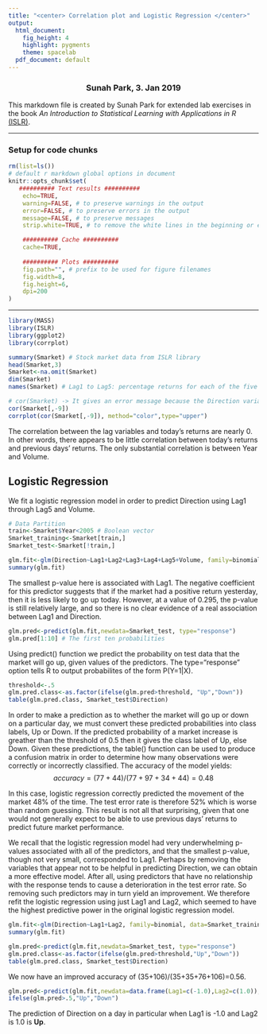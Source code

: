 ```yaml
---
title: "<center> Correlation plot and Logistic Regression </center>"
output:
  html_document:
    fig_height: 4
    highlight: pygments
    theme: spacelab
  pdf_document: default
---
```

<center> <h3> Sunah Park, 3. Jan 2019 </center>

This markdown file is created by Sunah Park for extended lab exercises in the book _An Introduction to Statistical Learning with Applications in R_ [(ISLR)](https://www-bcf.usc.edu/~gareth/ISL/ISLR%20First%20Printing.pdf). 


* * *

### Setup for code chunks
```r
rm(list=ls())
# default r markdown global options in document
knitr::opts_chunk$set(
   ########## Text results ##########
    echo=TRUE, 
    warning=FALSE, # to preserve warnings in the output 
    error=FALSE, # to preserve errors in the output
    message=FALSE, # to preserve messages
    strip.white=TRUE, # to remove the white lines in the beginning or end of a source chunk in the output 

    ########## Cache ##########
    cache=TRUE,
   
    ########## Plots ##########
    fig.path="", # prefix to be used for figure filenames
    fig.width=8,
    fig.height=6,
    dpi=200
)
```



* * * 
```r
library(MASS)
library(ISLR)
library(ggplot2)
library(corrplot)
```

```r
summary(Smarket) # Stock market data from ISLR library
head(Smarket,3)
Smarket<-na.omit(Smarket)
dim(Smarket)
names(Smarket) # Lag1 to Lag5: percentage returns for each of the five previous trading days, Volume: number of shares traded on the previous day, Today: percentage return on the date in question, Direction: whether the market was Up or Down on this Date
```


```r
# cor(Smarket) -> It gives an error message because the Direction variable is qualitative
cor(Smarket[,-9])
corrplot(cor(Smarket[,-9]), method="color",type="upper")
```
The correlation between the lag variables and today's returns are nearly 0. In other words, there appears to be little correlation between today's returns and previous days' returns. The only substantial correlation is between Year and Volume. 


## __Logistic Regression__
We fit a logistic regression model in order to predict Direction using Lag1 through Lag5 and Volume. 
```r
# Data Partition
train<-Smarket$Year<2005 # Boolean vector
Smarket_training<-Smarket[train,]
Smarket_test<-Smarket[!train,]

glm.fit<-glm(Direction~Lag1+Lag2+Lag3+Lag4+Lag5+Volume, family=binomial, data=Smarket_training) #family=binomial to run a logistic regression
summary(glm.fit)
```

The smallest p-value here is associated with Lag1. The negative coefficient for this predictor suggests that if the market had a positive return yesterday, then it is less likely to go up today. However, at a value of 0.295, the p-value is still relatively large, and so there is no clear evidence of a real association between Lag1 and Direction.

```r
glm.pred<-predict(glm.fit,newdata=Smarket_test, type="response")
glm.pred[1:10] # The first ten probabilities
```
Using predict() function we predict the probability on test data that the market will go up, given values of the predictors. The type="response" option tells R to output probabilites of the form P(Y=1|X). 


```r
threshold<-.5
glm.pred.class<-as.factor(ifelse(glm.pred>threshold, "Up","Down"))
table(glm.pred.class, Smarket_test$Direction)
```
In order to make a prediction as to whether the market will go up or down on a particular day, we must convert these predicted probabilities into class labels, Up or Down. If the predicted probability of a market increase is greather than the threshold of 0.5 then it gives the class label of Up, else Down.
Given these predictions, the table() function can be used to produce a confusion matrix in order to determine how many observations were correctly or incorrectly classified.
The accuracy of the model yields: 
$$ accuracy= (77+44)/(77+97+34+44)=0.48 $$

In this case, logistic regression correctly predicted the movement of the market 48% of the time. The test error rate is therefore 52% which is worse than random guessing. This result is not all that surprising, given that one would not generally expect to be able to use previous days' returns to predict future market performance. 

We recall that the logistic regression model had very underwhelming p-values associated with all of the predictors, and that the smallest p-value, though not very small, corresponded to Lag1. Perhaps by removing the variables that appear not to be helpful in predicting Direction, we can obtain a more effective model. After all, using predictors that have no relationship with the response tends to cause a deterioration in the test error rate. So removing such predictors may in turn yield an improvement. We therefore refit the logistic regression using just Lag1 and Lag2, which seemed to have the highest predictive power in the original logistic regression model.

```r
glm.fit<-glm(Direction~Lag1+Lag2, family=binomial, data=Smarket_training) #family=binomial to run a logistic regression
summary(glm.fit)

glm.pred<-predict(glm.fit,newdata=Smarket_test, type="response")
glm.pred.class<-as.factor(ifelse(glm.pred>threshold,"Up","Down"))
table(glm.pred.class, Smarket_test$Direction)
```

We now have an improved accuracy of (35+106)/(35+35+76+106)=0.56.

```r
glm.pred<-predict(glm.fit,newdata=data.frame(Lag1=c(-1.0),Lag2=c(1.0)), type="response")
ifelse(glm.pred>.5,"Up","Down")
```

The prediction of Direction on a day in particular when Lag1 is -1.0 and Lag2 is 1.0 is __Up__. 